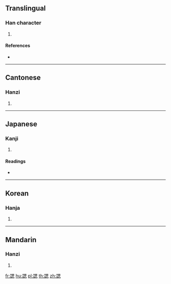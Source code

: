 {{character info/new}}
==Translingual==

===Han character===
{{Han char|rn=149|rad=言|as=09|sn=16|four=06630|canj=YRWP}}

# {{defn|Han|sort=言09}}

====References====
* {{Han ref|kx=1171.070|dkj=35731|dj=1636.140|hdz=63998.030|uh=8AF0|ud=35568|bh=EBA9|bd=60329}}

----

==Cantonese==

===Hanzi===
{{yue-hanzi|jyut=saai2|y=saai2}}

# {{defn|lang=yue|sort=言09}}

----

==Japanese==

===Kanji===
{{ja-kanji|grade=|rs=言09}}

# {{defn|lang=ja|sort=言09}}

====Readings====
* {{ja-readings|on=[[し]] (shi), [[さい]] (sai), [[しゃ]] (sha), [[あい]] (ai)|kun=[[おもう]] (omou)|nanori=}}

----

==Korean==

===Hanja===
{{ko-hanja|hangeul=시|eumhun=|rv=si|mr=si|y=si}}

# {{defn|lang=ko|sort=言09}}

----

==Mandarin==

===Hanzi===
{{cmn-hanzi|pin=[[xǐ]] ([[xi3]])|wg=hsi<sup>3</sup>}}

# {{defn|lang=cmn|sort=言09}}

[[fr:諰]]
[[hu:諰]]
[[pl:諰]]
[[th:諰]]
[[zh:諰]]